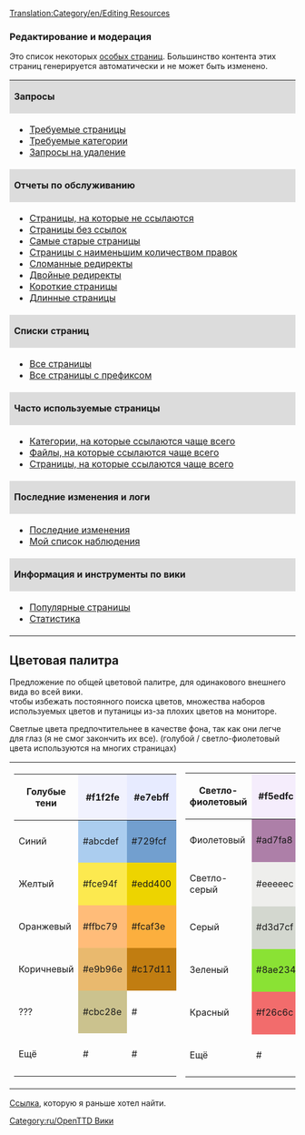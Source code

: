 [[Translation:Category/en/Editing Resources]]

===Редактирование и модерация===

Это список некоторых [[en/Special/SpecialPages|особых страниц]]. Большинство контента этих страниц генерируется автоматически и не может быть изменено.

{| width="100%"
|colspan=2 style="background:#DCDCDC;"|'''Запросы'''
|-
| width="35%" |
* [[en/Special/WantedPages|Требуемые страницы]]
* [[en/Special/Wantedcategories|Требуемые категории]]
* [[:Category:en/Requests for deletion|Запросы на удаление]]
|
* [[:Category:en/Articles to be expanded|Статьи, которые нужно расширить]]
* [[:Category:en/Articles to be updated|Статьи, которые нужно обновить]]
* [[:Category:en/Articles to be merged|Статьи, которые нужно объединить]]
|-
|colspan=2 style="background:#DCDCDC;"|'''Отчеты по обслуживанию'''
|-
| 
* [[en/Special/Lonelypages|Страницы, на которые не ссылаются]]
* [[en/Special/Deadendpages|Страницы без ссылок]]
* [[en/Special/Ancientpages|Самые старые страницы]]
* [[en/Special/Fewestrevisions|Страницы с наименьшим количеством правок]]
* [[en/Special/BrokenRedirects|Сломанные редиректы]]
* [[en/Special/DoubleRedirects|Двойные редиректы]]
* [[en/Special/ShortPages|Короткие страницы]]
* [[en/Special/LongPages|Длинные страницы]]
| style="vertical-align:top;"|
* [[en/Special/Uncategorizedcategories|Категории без категорий]]
* [[en/Special/Uncategorizedpages|Страницы без категорий]]
* [[en/Special/Uncategorizedimages|Изображения без категорий]]
* [[en/Special/Unusedimages|Неиспользуемые изображения]]
* [[en/Special/Unusedcategories|Неиспользуемые категории]]
* [[en/Special/Unusedtemplates|Неиспользуемые шаблоны]]
|-
|colspan=2 style="background:#DCDCDC;"|'''Списки страниц'''
|-
|
* [[en/Special/AllPages|Все страницы]]
* [[en/Special/PrefixIndex|Все страницы с префиксом]]
|
* [[en/Special/Categories|Категории]]
* [[en/Special/Listredirects|Список всех редиректов]]
|-
|colspan=2 style="background:#DCDCDC;"|'''Часто используемые страницы'''
|-
|
* [[en/Special/MostLinkedCategories|Категории, на которые ссылаются чаще всего]]
* [[en/Special/Mostimages|Файлы, на которые ссылаются чаще всего]]
* [[en/Special/Mostlinked|Страницы, на которые ссылаются чаще всего]]
|
* [[en/Special/MostLinkedTemplates|Шаблоны, на которые ссылаются чаще всего]]
* [[en/Special/MostCategories|Страницы с наибольшим количеством категорий]]
* [[en/Special/MostRevisions|Страницы с наибольшим количеством правок]]
|-
|colspan=2 style="background:#DCDCDC;"|'''Последние изменения и логи'''
|-
|
* [[en/Special/RecentChanges|Последние изменения]]
* [[en/Special/Watchlist|Мой список наблюдения]]
|
* [[en/Special/Newpages|Новые страницы]]
* [[en/Special/Newimages|Новые изображения]]
|-
|colspan=2 style="background:#DCDCDC;"|'''Информация и инструменты по вики'''
|-
|
* [[en/Special/Popularpages|Популярные страницы]]
* [[en/Special/Statistics|Статистика]]
|
* [[en/Special/Version|Версия]]
|}


==Цветовая палитра==
Предложение по общей цветовой палитре, для одинакового внешнего вида во всей вики.<br />
чтобы избежать постоянного поиска цветов, множества наборов используемых цветов и путаницы из-за плохих цветов на мониторе.

Светлые цвета предпочтительнее в качестве фона, так как они легче для глаз (я не смог закончить их все).
(голубой / светло-фиолетовый цвета используются на многих страницах)


{|style="width:100%;"
|style="width:30%;"|
{|
!style="width:100px;"| Голубые тени
|style="background:#f1f2fe; height:75px; width:75px; -moz-border-radius:1em;"|#f1f2fe
|style="background:#e7ebff; height:75px; width:75px; -moz-border-radius:1em;"|#e7ebff
|-
! Синий
|style="background:#abcdef; height:75px; width:75px; -moz-border-radius:1em;"|#abcdef
|style="background:#729fcf; height:75px; width:75px; -moz-border-radius:1em;"|#729fcf
|-
! Желтый
|style="background:#fce94f; height:75px; width:75px; -moz-border-radius:1em;"|#fce94f
|style="background:#edd400; height:75px; width:75px; -moz-border-radius:1em;"|#edd400
|-
! Оранжевый
|style="background:#ffbc79; height:75px; width:75px; -moz-border-radius:1em;"|#ffbc79
|style="background:#fcaf3e; height:75px; width:75px; -moz-border-radius:1em;"|#fcaf3e
|-
! Коричневый
|style="background:#e9b96e; height:75px; width:75px; -moz-border-radius:1em;"|#e9b96e
|style="background:#c17d11; height:75px; width:75px; -moz-border-radius:1em;"|#c17d11
|-
! ???
|style="background:#cbc28e; height:75px; width:75px; -moz-border-radius:1em;"|#cbc28e
|style=" height:75px; width:75px; -moz-border-radius:1em;"|#
|-
! Ещё
|style=" height:75px; width:75px; -moz-border-radius:1em;"|#
|style=" height:75px; width:75px; -moz-border-radius:1em;"|#
|}
|
{|
!style="width:100px;"| Светло-фиолетовый
|style="background:#f5edfc; height:75px; width:75px; -moz-border-radius:1em;"|#f5edfc
|style="background:#eddefa; height:75px; width:75px; -moz-border-radius:1em;"|#eddefa
|-
! Фиолетовый
|style="background:#ad7fa8; height:75px; width:75px; -moz-border-radius:1em;"|#ad7fa8
|style="background:#75507b; height:75px; width:75px; -moz-border-radius:1em;"|#75507b
|-
! Светло-серый
|style="background:#eeeeec; height:75px; width:75px; -moz-border-radius:1em;"|#eeeeec
|style="background:#dcdcdc; height:75px; width:75px; -moz-border-radius:1em;"|#888a85
|-
! Серый
|style="background:#d3d7cf; height:75px; width:75px; -moz-border-radius:1em;"|#d3d7cf
|style="background:#babdb6; height:75px; width:75px; -moz-border-radius:1em;"|#babdb6
|-
! Зеленый
|style="background:#8ae234; height:75px; width:75px; -moz-border-radius:1em;"|#8ae234
|style="background:#73d216; height:75px; width:75px; -moz-border-radius:1em;"|#73d216
|-
! Красный
|style="background:#f26c6c; height:75px; width:75px; -moz-border-radius:1em;"|#f26c6c
|style="background:#ef2929; height:75px; width:75px; -moz-border-radius:1em;"|#ef2929
|-
! Ещё
|style=" height:75px; width:75px; -moz-border-radius:1em;"|#
|style=" height:75px; width:75px; -moz-border-radius:1em;"|#
|}
|}


[http://help.wikia.com/wiki/Help:Color#X11_color_names Ссылка], которую я раньше хотел найти.

[[Category:ru/OpenTTD Вики]]